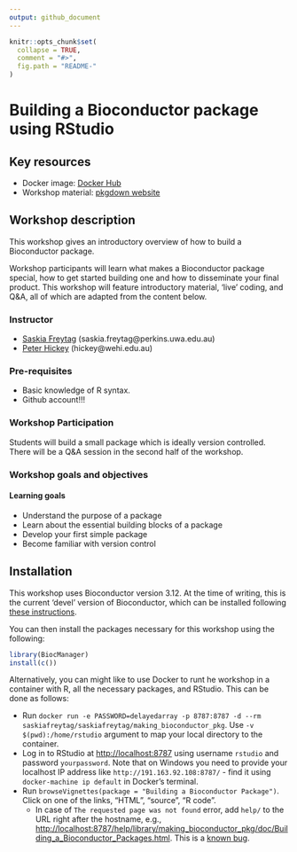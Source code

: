 ```yaml
---
output: github_document
---
```


<!-- README.md is generated from README.Rmd. Please edit that file -->

```r
knitr::opts_chunk$set(
  collapse = TRUE,
  comment = "#>",
  fig.path = "README-"
)
```

# Building a Bioconductor package using RStudio

## Key resources

- Docker image: [Docker Hub](https://hub.docker.com/repository/docker/saskiafreytag/)
- Workshop material: [pkgdown website](https://saskiafreytag.github.io/making_bioconductor_pkg)

## Workshop description

This workshop gives an introductory overview of how to build a Bioconductor package.

Workshop participants will learn what makes a Bioconductor package special, how to get started building one and how to disseminate your final product.
This workshop will feature introductory material, 'live' coding, and Q&A, all of which are adapted from the content below.

### Instructor

- [Saskia Freytag](https://twitter.com/trashystats) (saskia.freytag@perkins.uwa.edu.au)
- [Peter Hickey](https://peterhickey.org/) (hickey@wehi.edu.au)

### Pre-requisites

- Basic knowledge of R syntax.
- Github account!!!

### Workshop Participation

Students will build a small package which is ideally version controlled.
There will be a Q&A session in the second half of the workshop.

### Workshop goals and objectives

#### Learning goals

- Understand the purpose of a package
- Learn about the essential building blocks of a package
- Develop your first simple package
- Become familiar with version control

## Installation

This workshop uses Bioconductor version 3.12.
At the time of writing, this is the current 'devel' version of Bioconductor, which can be installed following [these instructions](https://www.bioconductor.org/developers/how-to/useDevel/).

You can then install the packages necessary for this workshop using the following:

```r
library(BiocManager)
install(c())
```

Alternatively, you can might like to use Docker to runt he workshop in a container with R, all the necessary packages, and RStudio.
This can be done as follows:

- Run `docker run -e PASSWORD=delayedarray -p 8787:8787 -d --rm saskiafreytag/saskiafreytag/making_bioconductor_pkg`. Use `-v $(pwd):/home/rstudio` argument to map your local directory to the container.
- Log in to RStudio at [http://localhost:8787](http://localhost:8787) using username `rstudio` and password `yourpassword`. Note that on Windows you need to provide your localhost IP address like `http://191.163.92.108:8787/` - find it using `docker-machine ip default` in Docker's terminal.
- Run `browseVignettes(package = "Building a Bioconductor Package")`. Click on one of the links, "HTML", "source", "R code".
    - In case of `The requested page was not found` error, add `help/` to the URL right after the hostname, e.g., [http://localhost:8787/help/library/making_bioconductor_pkg/doc/Building_a_Bioconductor_Packages.html](http://localhost:8787/help/library/making_bioconductor_pkg/doc/Building_a_Bioconductor_Packages.html). This is a [known bug](https://github.com/rocker-org/rocker-versioned/issues/178).
